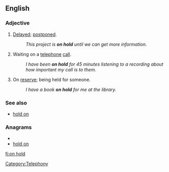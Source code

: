 ==English==

===Adjective===
{{en-adj|-|sg=[[on]] [[hold]]}}

# {{idiomatic}} [[delayed|Delayed]]; [[postponed]].
#: ''This project is '''on hold''' until we can get more information.''
# Waiting on a [[telephone]] [[call]].
#: ''I have been '''on hold''' for 45 minutes listening to a recording about how important my call is to them.''
# On [[reserve]]; being held for someone.
#: ''I have a book '''on hold''' for me at the library.''

===See also===
* [[hold on]]

===Anagrams===
* {{alphagram|dhlnoo}}
* [[hold on#English|hold on]]

[[Category:Telephony]]

[[fi:on hold]]